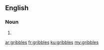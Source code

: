 ==English==

===Noun===
{{head|en|plural}}

# {{plural of|gribble|lang=en|nocat=1}}

[[ar:gribbles]]
[[fr:gribbles]]
[[ku:gribbles]]
[[my:gribbles]]